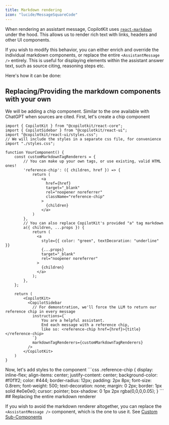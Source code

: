 ```yaml
---
title: Markdown rendering
icon: "lucide/MessageSquareCode"
---
```


When rendering an assistant message, CopilotKit uses [`react-markdown`](https://remarkjs.github.io/react-markdown/) under the hood.
This allows us to render rich text with links, headers and other UI components.

If you wish to modify this behavior, you can either enrich and override the individual markdown components, or replace the entire `<AssistantMessage />` entirely.
This is useful for displaying elements within the assistant answer text, such as source citing, reasoning steps etc.

Here's how it can be done:

## Replacing/Providing the markdown components with your own
We will be adding a chip component. Similar to the one available with ChatGPT when sources are cited.
<Steps>
<Step>
First, let's create a chip component
```tsx
import { CopilotKit } from "@copilotkit/react-core";
import { CopilotSidebar } from "@copilotkit/react-ui";
import "@copilotkit/react-ui/styles.css";
// We will include the styles in a separate css file, for convenience
import "./styles.css";

function YourComponent() {
    const customMarkdownTagRenderers = {
        // You can make up your own tags, or use existing, valid HTML ones!
        'reference-chip': ({ children, href }) => {
            return (
                <a
                  href={href}
                  target="_blank"
                  rel="noopener noreferrer"
                  className="reference-chip"
                >
                  {children}
                </a>
            )
        },
        // You can also replace CopilotKit's provided "a" tag markdown
        a({ children, ...props }) {
            return (
              <a
                style={{ color: "green", textDecoration: "underline" }}
                {...props}
                target="_blank"
                rel="noopener noreferrer"
              >
                {children}
              </a>
            );
        },
    };

    return (
        <CopilotKit>
          <CopilotSidebar
            // For demonstration, we'll force the LLM to return our reference chip in every message
            instructions={`
                You are a helpful assistant.
                End each message with a reference chip,
                like so: <reference-chip href={href}>{title}</reference-chip>
            `}
            markdownTagRenderers={customMarkdownTagRenderers}
          />
        </CopilotKit>
    )
}
```
</Step>
<Step>
Now, let's add styles to the component
```css
.reference-chip {
    display: inline-flex;
    align-items: center;
    justify-content: center;
    background-color: #f0f1f2;
    color: #444;
    border-radius: 12px;
    padding: 2px 8px;
    font-size: 0.8rem;
    font-weight: 500;
    text-decoration: none;
    margin: 0 2px;
    border: 1px solid #e0e0e0;
    cursor: pointer;
    box-shadow: 0 1px 2px rgba(0,0,0,0.05);
}
```
</Step>
</Steps>
## Replacing the entire markdown renderer

If you wish to avoid the markdown renderer altogether, you can replace the `<AssistantMessage />` component, which is the one to use it.
See [Custom Sub-Components](/guides/custom-look-and-feel/bring-your-own-components)